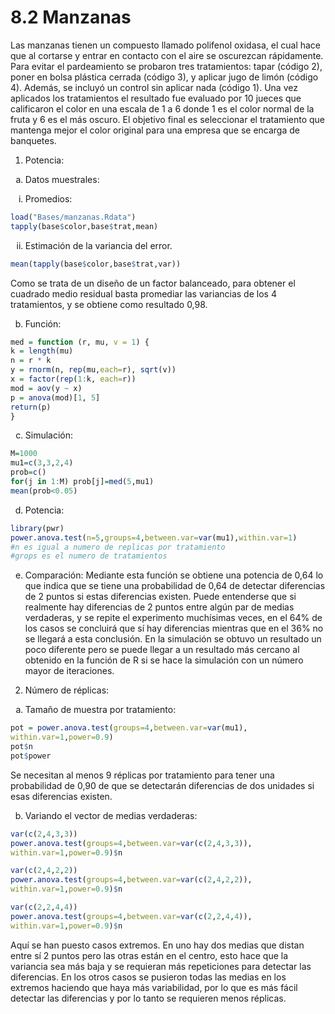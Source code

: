 # 8.2 Manzanas
Las manzanas tienen un compuesto llamado polifenol oxidasa, el cual hace que al
cortarse y entrar en contacto con el aire se oscurezcan rápidamente. Para evitar el
pardeamiento se probaron tres tratamientos: tapar (código 2), poner en bolsa plástica
cerrada (código 3), y aplicar jugo de limón (código 4). Además, se incluyó un control
sin aplicar nada (código 1). Una vez aplicados los tratamientos el resultado fue
evaluado por 10 jueces que calificaron el color en una escala de 1 a 6 donde 1 es
el color normal de la fruta y 6 es el más oscuro. El objetivo final es seleccionar el
tratamiento que mantenga mejor el color original para una empresa que se encarga
de banquetes.

1. Potencia:
(a) Datos muestrales:
i. Promedios:

```r
load("Bases/manzanas.Rdata")
tapply(base$color,base$trat,mean)

```

ii. Estimación de la variancia del error.
```r
mean(tapply(base$color,base$trat,var))
```

Como se trata de un diseño de un factor balanceado, para obtener el cuadrado
medio residual basta promediar las variancias de los 4 tratamientos, y se obtiene
como resultado 0,98.

(b) Función:
```r
med = function (r, mu, v = 1) {
k = length(mu)
n = r * k
y = rnorm(n, rep(mu,each=r), sqrt(v))
x = factor(rep(1:k, each=r))
mod = aov(y ~ x)
p = anova(mod)[1, 5]
return(p)
}
```

(c) Simulación:
```r
M=1000
mu1=c(3,3,2,4)
prob=c()
for(j in 1:M) prob[j]=med(5,mu1)
mean(prob<0.05)
```

(d) Potencia:
```r
library(pwr)
power.anova.test(n=5,groups=4,between.var=var(mu1),within.var=1)
#n es igual a numero de replicas por tratamiento
#grops es el numero de tratamientos
```

(e) Comparación:
Mediante esta función se obtiene una potencia de 0,64 lo que indica que se tiene
una probabilidad de 0,64 de detectar diferencias de 2 puntos si estas diferencias
existen. Puede entenderse que si realmente hay diferencias de 2 puntos entre
algún par de medias verdaderas, y se repite el experimento muchísimas veces,
en el 64% de los casos se concluirá que sí hay diferencias mientras que en el
36% no se llegará a esta conclusión. En la simulación se obtuvo un resultado un
poco diferente pero se puede llegar a un resultado más cercano al obtenido en
la función de R si se hace la simulación con un número mayor de iteraciones.

2. Número de réplicas:

(a) Tamaño de muestra por tratamiento:
```r
pot = power.anova.test(groups=4,between.var=var(mu1),
within.var=1,power=0.9)
pot$n
pot$power
```
Se necesitan al menos 9 réplicas por tratamiento para tener una probabilidad de
0,90 de que se detectarán diferencias de dos unidades si esas diferencias existen.


(b) Variando el vector de medias verdaderas:
```r
var(c(2,4,3,3))
power.anova.test(groups=4,between.var=var(c(2,4,3,3)),
within.var=1,power=0.9)$n

```

```r
var(c(2,4,2,2))
power.anova.test(groups=4,between.var=var(c(2,4,2,2)),
within.var=1,power=0.9)$n
```

```r
var(c(2,2,4,4))
power.anova.test(groups=4,between.var=var(c(2,2,4,4)),
within.var=1,power=0.9)$n
```

Aquí se han puesto casos extremos. En uno hay dos medias que distan entre sí 2
puntos pero las otras están en el centro, esto hace que la variancia sea más baja y
se requieran más repeticiones para detectar las diferencias. En los otros casos se
pusieron todas las medias en los extremos haciendo que haya más variabilidad,
por lo que es más fácil detectar las diferencias y por lo tanto se requieren menos
réplicas.



